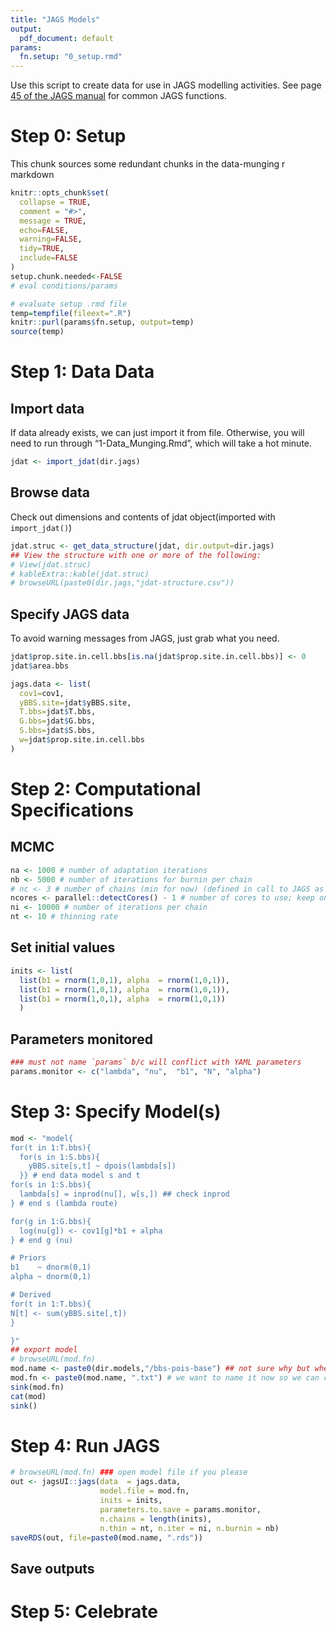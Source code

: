 ```yaml
---
title: "JAGS Models"
output:
  pdf_document: default
params:
  fn.setup: "0_setup.rmd"
---
```

Use this script to create data for use in JAGS modelling activities. See page [45 of the JAGS manual](https://people.stat.sc.edu/hansont/stat740/jags_user_manual.pdf) for common JAGS functions. 

# Step 0: Setup 
 This chunk sources some redundant chunks in the data-munging r markdown
```r
knitr::opts_chunk$set(
  collapse = TRUE,
  comment = "#>", 
  message = TRUE, 
  echo=FALSE, 
  warning=FALSE, 
  tidy=TRUE, 
  include=FALSE
)
setup.chunk.needed<-FALSE
# eval conditions/params

# evaluate setup .rmd file
temp=tempfile(fileext=".R")
knitr::purl(params$fn.setup, output=temp)
source(temp)

```

# Step 1: Data Data
## Import data
If data already exists, we can just import it from file. Otherwise, you will need to run through "1-Data_Munging.Rmd", which will take a hot minute.
```r
jdat <- import_jdat(dir.jags)
```
## Browse data
Check out dimensions and contents of jdat object(imported with `import_jdat()`)
```r
jdat.struc <- get_data_structure(jdat, dir.output=dir.jags)
## View the structure with one or more of the following:
# View(jdat.struc)
# kableExtra::kable(jdat.struc)
# browseURL(paste0(dir.jags,"jdat-structure.csv"))
```

## Specify JAGS data
To avoid warning messages from JAGS, just grab what you need. 
```r
jdat$prop.site.in.cell.bbs[is.na(jdat$prop.site.in.cell.bbs)] <- 0
jdat$area.bbs 

jags.data <- list(
  cov1=cov1, 
  yBBS.site=jdat$yBBS.site, 
  T.bbs=jdat$T.bbs, 
  G.bbs=jdat$G.bbs, 
  S.bbs=jdat$S.bbs, 
  w=jdat$prop.site.in.cell.bbs
)
```

# Step 2: Computational Specifications
## MCMC
```r
na <- 1000 # number of adaptation iterations
nb <- 5000 # number of iterations for burnin per chain
# nc <- 3 # number of chains (min for now) (defined in call to JAGS as the length of inits list)
ncores <- parallel::detectCores() - 1 # number of cores to use; keep one free just in case, or not
ni <- 10000 # number of iterations per chain
nt <- 10 # thinning rate
```

## Set initial values
```r
inits <- list(
  list(b1 = rnorm(1,0,1), alpha  = rnorm(1,0,1)),
  list(b1 = rnorm(1,0,1), alpha  = rnorm(1,0,1)),     
  list(b1 = rnorm(1,0,1), alpha  = rnorm(1,0,1))
  ) 
```

## Parameters monitored
```r
### must not name `params` b/c will conflict with YAML parameters
params.monitor <- c("lambda", "nu",  "b1", "N", "alpha")
```

# Step 3: Specify Model(s)
```r
mod <- "model{
for(t in 1:T.bbs){
  for(s in 1:S.bbs){
    yBBS.site[s,t] ~ dpois(lambda[s])
  }} # end data model s and t
for(s in 1:S.bbs){
  lambda[s] = inprod(nu[], w[s,]) ## check inprod
} # end s (lambda route)

for(g in 1:G.bbs){
  log(nu[g]) <- cov1[g]*b1 + alpha 
} # end g (nu)

# Priors
b1    ~ dnorm(0,1)
alpha ~ dnorm(0,1)

# Derived
for(t in 1:T.bbs){
N[t] <- sum(yBBS.site[,t])
}

}"
## export model
# browseURL(mod.fn)
mod.name <- paste0(dir.models,"/bbs-pois-base") ## not sure why but when i knit the chunks outside this one it doesn't keep the params, so having trouble putting it up there.
mod.fn <- paste0(mod.name, ".txt") # we want to name it now so we can call in jags functions
sink(mod.fn)
cat(mod)
sink()
```

# Step 4: Run JAGS
```r
# browseURL(mod.fn) ### open model file if you please
out <- jagsUI::jags(data  = jags.data,
                    model.file = mod.fn,
                    inits = inits,
                    parameters.to.save = params.monitor,
                    n.chains = length(inits), 
                    n.thin = nt, n.iter = ni, n.burnin = nb)
saveRDS(out, file=paste0(mod.name, ".rds"))
```
## Save outputs

# Step 5: Celebrate

